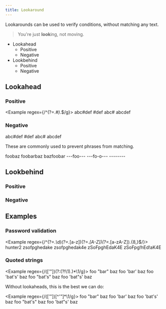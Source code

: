 ```yaml
---
title: Lookaround
---
```


Lookarounds can be used to verify conditions, without matching any text.

> You're just **look**ing, not moving.

- Lookahead
    - Positive
    - Negative
- Lookbehind
    - Positive
    - Negative

## Lookahead

### Positive

<Example regex={/^(?=.*#).*$/g}>
    <String>abc#def</String>
    <String>#def</String>
    <String>abc#</String>
    <String>abcdef</String>
</Example>

### Negative

<Example regex={/^(?!.*#).*$/g}>
    <String>abc#def</String>
    <String>#def</String>
    <String>abc#</String>
    <String>abcdef</String>
</Example>

These are commonly used to prevent phrases from matching.

<Example regex={/foo(?!bar)/g}>
    <String>foobaz</String>
    <String>foobarbaz</String>
    <String>bazfoobar</String>
</Example>

<Example regex={/---(?:(?!---).)*---/g}>
    <String>---foo---</String>
    <String>---fo-o---</String>
    <String>--------</String>
</Example>

## Lookbehind

### Positive

### Negative

## Examples

### Password validation

<Example regex={/^(?=.*\d)(?=.*[a-z])(?=.*[A-Z])(?=.*[a-zA-Z]).{8,}$/}>
    <String>hunter2</String>
    <String>zsofpghedake</String>
    <String>zsofpghedak4e</String>
    <String>zSoFpghEdaK4E</String>
    <String>zSoFpg!hEd!aK4E</String>
</Example>

### Quoted strings

<Example regex={/(['"])(?:(?!\1).)*\1/g}>
    <String>foo "bar" baz</String>
    <String>foo 'bar' baz</String>
    <String>foo 'bat's' baz</String>
    <String>foo "bat's" baz</String>
    <String>foo 'bat"s' baz</String>
</Example>

Without lookaheads, this is the best we can do:

<Example regex={/(['"])[^'"]*\1/g}>
    <String>foo "bar" baz</String>
    <String>foo 'bar' baz</String>
    <String>foo 'bat's' baz</String>
    <String>foo "bat's" baz</String>
    <String>foo 'bat"s' baz</String>
</Example>
